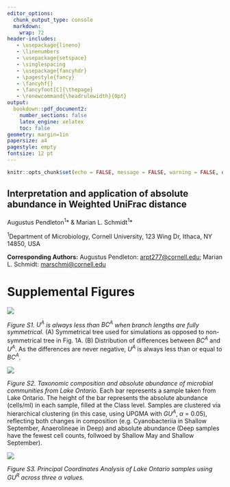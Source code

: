 ```yaml
---
editor_options: 
  chunk_output_type: console
  markdown: 
    wrap: 72
header-includes:
   - \usepackage{lineno}
   - \linenumbers
   - \usepackage{setspace}
   - \singlespacing
   - \usepackage{fancyhdr}  
   - \pagestyle{fancy}      
   - \fancyhf{}             
   - \fancyfoot[C]{\thepage}
   - \renewcommand{\headrulewidth}{0pt}
output:
  bookdown::pdf_document2:
    number_sections: false
    latex_engine: xelatex
    toc: false
geometry: margin=1in
papersize: a4
pagestyle: empty
fontsize: 12 pt 
---
```


```r
knitr::opts_chunk$set(echo = FALSE, message = FALSE, warning = FALSE, options(scipen=999))
```

## Interpretation and application of absolute abundance in Weighted UniFrac distance

Augustus Pendleton^1^\* & Marian L. Schmidt^1^\*

^1^Department of Microbiology, Cornell University, 123 Wing Dr, Ithaca,
NY 14850, USA

**Corresponding Authors:** Augustus Pendleton:
[arpt277\@cornell.edu](mailto:arp277@cornell.edu){.email}; Marian L.
Schmidt: [marschmi\@cornell.edu](mailto:marschmi@cornell.edu){.email}

\newpage

# Supplemental Figures



![](../figures/Figure_S1.png)

\singlespacing \begingroup
\fontsize{10}{12}\selectfont

*Figure S1. $U^A$ is always less than $BC^A$ when branch lengths are fully symmetrical.* (A) Symmetrical tree used for simulations as opposed to non-symmetrical tree in Fig. 1A. (B) Distribution of differences between $BC^A$ and $U^A$. As the differences are never negative, $U^A$ is always less than or equal to $BC^A$.

\endgroup \doublespacing

\newpage

![](../figures/Figure_S2.png)

\singlespacing \begingroup
\fontsize{10}{12}\selectfont

*Figure S2. Taxonomic composition and absolute abundance of microbial communities from Lake Ontario.* Each bar represents a sample taken from Lake Ontario. The height of the bar represents the absolute abundance (cells/ml) in each sample, filled at the Class level. Samples are clustered via hierarchical clustering (in this case, using UPGMA with $GU^A$, $\alpha$ = 0.05), reflecting both changes in composition (e.g. Cyanobacteriia in Shallow September, Anaerolineae in Deep) and absolute abundance (Deep samples have the fewest cell counts, follwoed by Shallow May and Shallow September).

\endgroup \doublespacing

\newpage

![](../figures/Figure_S3.png)

\singlespacing \begingroup
\fontsize{10}{12}\selectfont

*Figure S3. Principal Coordinates Analysis of Lake Ontario samples using $GU^R$ across three $\alpha$ values.*

\endgroup \doublespacing
